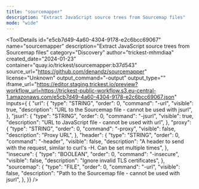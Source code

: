 ```yaml
---
title: "sourcemapper"
description: "Extract JavaScript source trees from Sourcemap files"
mode: "wide"
---
```



<ToolDetails
  id="e5cb7d49-4a60-4304-9178-e2c6bcc69067"
  name="sourcemapper"
  description="Extract JavaScript source trees from Sourcemap files"
  category="Discovery"
  author="trickest-mhmdiaa"
  created_date="2024-01-23"
  container="quay.io/trickest/sourcemapper:b37d543"
  source_url="https://github.com/denandz/sourcemapper"
  license="Unknown"
  output_command="-output"
  output_type=""
  iframe_url="https://editor.staging.trickest.io/preview?workflow_url=https://trickest-public-workflow.s3.eu-central-1.amazonaws.com/e5cb7d49-4a60-4304-9178-e2c6bcc69067.json"
  inputs={ {
  "url": {
    "type": "STRING",
    "order": 0,
    "command": "-url",
    "visible": true,
    "description": "URL to the Sourcemap file - cannot be used with jsurl",
  },
  "jsurl": {
    "type": "STRING",
    "order": 0,
    "command": "-jsurl",
    "visible": true,
    "description": "URL to JavaScript file - cannot be used with url",
  },
  "proxy": {
    "type": "STRING",
    "order": 0,
    "command": "-proxy",
    "visible": false,
    "description": "Proxy URL",
  },
  "header": {
    "type": "STRING",
    "order": 0,
    "command": "-header",
    "visible": false,
    "description": "A header to send with the request, similar to curl's -H. Can be set multiple times",
  },
  "insecure": {
    "type": "BOOLEAN",
    "order": 0,
    "command": "-insecure",
    "visible": false,
    "description": "Ignore invalid TLS certificates",
  },
  "sourcemap": {
    "type": "FILE",
    "order": 0,
    "command": "-url",
    "visible": false,
    "description": "Path to the Sourcemap file - cannot be used with jsurl",
  },
}}
/>